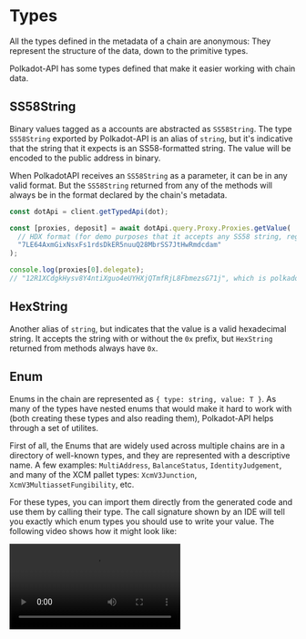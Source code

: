 # Types

All the types defined in the metadata of a chain are anonymous: They represent the structure of the data, down to the primitive types.

Polkadot-API has some types defined that make it easier working with chain data.

## SS58String

Binary values tagged as a accounts are abstracted as `SS58String`. The type `SS58String` exported by Polkadot-API is an alias of `string`, but it's indicative that the string that it expects is an SS58-formatted string. The value will be encoded to the public address in binary.

When PolkadotAPI receives an `SS58String` as a parameter, it can be in any valid format. But the `SS58String` returned from any of the methods will always be in the format declared by the chain's metadata.

```ts
const dotApi = client.getTypedApi(dot);

const [proxies, deposit] = await dotApi.query.Proxy.Proxies.getValue(
  // HDX format (for demo purposes that it accepts any SS58 string, regardless of the chain)
  "7LE64AxmGixNsxFs1rdsDkER5nuuQ28MbrSS7JtHwRmdcdam"
);

console.log(proxies[0].delegate);
// "12R1XCdgkHysv8Y4ntiXguo4eUYHXjQTmfRjL8FbmezsG71j", which is polkadot's format
```

## HexString

Another alias of `string`, but indicates that the value is a valid hexadecimal string. It accepts the string with or without the `0x` prefix, but `HexString` returned from methods always have `0x`.


## Enum

Enums in the chain are represented as `{ type: string, value: T }`. As many of the types have nested enums that would make it hard to work with (both creating these types and also reading them), Polkadot-API helps through a set of utilites.

First of all, the Enums that are widely used across multiple chains are in a directory of well-known types, and they are represented with a descriptive name. A few examples: `MultiAddress`, `BalanceStatus`, `IdentityJudgement`, and many of the XCM pallet types: `XcmV3Junction`, `XcmV3MultiassetFungibility`, etc.

For these types, you can import them directly from the generated code and use them by calling their type. The call signature shown by an IDE will tell you exactly which enum types you should use to write your value. The following video shows how it might look like:

<video src="enums.mp4" controls />

The enums that are not well-known types, they are anonymous. In that case, you will find something like the following in the call signature:

```ts
(value: IEnum<{
    transfer_allow_death: {
        dest: MultiAddress;
        value: bigint;
    };
    force_transfer: {
        dest: MultiAddress;
        value: bigint;
        source: MultiAddress;
    };
    ... 4 more ...;
    force_set_balance: {
        ...;
    };
}>) => PolkadotRuntimeRuntimeCall
```

This indicates that the parameter value is an enum, whose key will be either one of the keys of the object type (i.e. `transfer_allow_death`, `force_transfer`, ..., `force_set_balance`), and the type will be the value for that particular key.

For these cases, you should use the function `Enum(type, value)`, imported from `polkadot-api`. This has full type inference support, and creates an Enum object that can be used as a parameter of a call:

```ts
dotApi.apis.TransactionPaymentCallApi.query_call_info(
  PolkadotRuntimeRuntimeCall.Balances(
    Enum("transfer_allow_death", { dest: MultiAddress.Id(address), value: 3n })
  ),
  10
);
```

When reading from Enums, these are objects with `{ type: string, value: unknown }` with discriminated types based on the `type` (so if you do `switch (enum.type) {` you will have the correct value for the `type`).

## Binary

Any array of u8's is represented as Binary. This is a utility type that has a few functions to easily create binary data:

```ts
Binary.fromBytes(new Uint8Array())
Binary.fromHex("0b187a23c4f65d86c9a324b56f7e81aa")
const binary = Binary.fromText("Text that will be turned into binary")

binary.asBytes(); // Uint8Array
binary.asHex(); // "0x5465787420746861742077696c6c206265207475726e656420696e746f2062696e617279"
binary.asText(); // "Text that will be turned into binary"

```

## FixedSizeBinary&lt;L&gt;

Same as `Binary`, but when the chain metadata specifies a length. The length is shown as a type parameter, for reference.

## FixedSizeArray&lt;L, T&gt;

When the metadata has a type that's an array of a specific length, that's also shown as a `FixedSizeArray<L, T>`, which is a superset of `Array<T>`, except that it checks that the length must be `L`.

## Interface types

The types returned from any call are available through the top-level exports

```ts
import {
  dot,
  DotQueries,
  DotCalls,
  DotConstants,
  DotErrors,
  DotEvents,
} from "@polkadot-api/descriptors";

// Storage queries
function processAccount(account: DotQueries["System"]["Account"]["Value"]) {
  // ...
}
processAccount(await dotApi.query.System.Account.getValue("SS58Account"));

// Constants
function formatSS58Account(
  value: DotConstants["System"]["SS58Prefix"],
  account: Uint8Array
) {
  // ...
}
formatSS58Account(await dotApi.constants.System.SS58Prefix(), new Uint8Array());

// Transactions
function performTransfer(
  transfer: DotCalls["Balances"]["transfer_allow_death"]
) {
  return dotApi.tx.Balances.transfer_allow_death(transfer).signAndSubmit(
    signer
  );
}
performTransfer({
  dest: MultiAddress.Id("SS58Account"),
  value: 100n,
});

// Events
function reactToNewAccount(event: DotEvents['System']['NewAccount']) {
  // ...
}

// Errors
function logError(error: DotErrors['System']['InvalidSpecName']) {
  // ...
}
```
